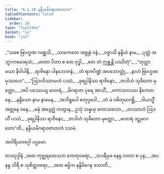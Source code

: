 ```yaml
---
title: "6.1.10 နန္ဒိယမိဂရာဇဇာတက"
tableOfContents: false
sidebar:
  order: 10
type: "tipitaka"
basket: "su"
book: "ja1"
---
```



<DynamicBreadcrumb />

<Division number="71" book="ja1" e="ch" v="22" p="145">

<Paragraph number="1397" type="verses" book="ja1">
_“သစေ ဗြာဟ္မဏ ဂစ္ဆေသိ,_  
_သာကေတေ အဇ္ဇုနံ ဝနံ;_  
_ဝဇ္ဇာသိ နန္ဒိယံ နာမ,_  
_ပုတ္တံ အသ္မာကမောရသံ;_  
_မာတာ ပိတာ စ တေ ဝုဒ္ဓါ,_  
_တေ တံ ဣစ္ဆန္တိ ပဿိတုံ”._  

</Paragraph>

</Division>
<Division number="72" book="ja1" e="ch" v="22" p="145">

<Paragraph number="1398" type="verses" book="ja1">
_“ဘုတ္တာ မယာ နိဝါပါနိ,_  
_ရာဇိနော ပါနဘောဇနံ;_  
_တံ ရာဇပိဏ္ဍံ အဝဘောတ္တုံ,_  
_နာဟံ ဗြာဟ္မဏ မုဿဟေ”._  

</Paragraph>

</Division>
<Division number="73" book="ja1" e="ch" v="22" p="145">

<Paragraph number="1399" type="verses" book="ja1">
_“ဩဒဟိဿာမဟံ ပဿံ,_  
_ခုရပ္ပါနိဿ ရာဇိနော;_  
_တဒါဟံ သုခိတော မုတ္တော,_  
_အပိ ပဿေယျ မာတရံ._  

</Paragraph>

</Division>
<Division number="74" book="ja1" e="ch" v="22" p="145">

<Paragraph number="1400" type="verses" book="ja1">
_မိဂရာဇာ ပုရေ အာသိံ,_  
_ကောသလဿ နိကေတနေ;_  
_နန္ဒိယော နာမ နာမေန,_  
_အဘိရူပေါ စတုပ္ပဒေါ._  

</Paragraph>

</Division>
<Division number="75" book="ja1" e="ch" v="22" p="145">

<Paragraph number="1401" type="verses" book="ja1">
_တံ မံ ဝဓိတုမာဂစ္ဆိ,_  
_ဒါယသ္မိံ အဇ္ဇုနေ ဝနေ;_  
_ဓနုံ အဒွေဇ္ဈံ ကတွာန,_  
ဥသုံ သန္နယှ ကောသလော._  

</Paragraph>

</Division>
<Division number="76" book="ja1" e="ch" v="22" p="146">

<Paragraph number="1402" type="verses" book="ja1">
_တဿာဟံ ဩဒဟိံ ပဿံ,_  
_ခုရပ္ပါနိဿ ရာဇိနော;_  
_တဒါဟံ သုခိတော မုတ္တော,_  
_မာတရံ ဒဋ္ဌုမာဂတော”တိ._  


</Paragraph>
</Division>

<Paragraph number="1403" type="center" book="ja1">
နန္ဒိယမိဂရာဇဇာတကံ ဒသမံ.

  
အဝါရိယဝဂ္ဂေါ ပဌမော.



</Paragraph>

<Paragraph number="1404" type="center" book="ja1">
တဿုဒ္ဒါနံ


</Paragraph>

<Paragraph number="1405" type="verses" book="ja1">
_အထ ကုဇ္ဈရထေသဘ ကေတုဝရော,_  
_သဒရီမုခ နေရု လတာ စ ပုန;_  
_အပနန္ဒ သိရီ စ သုစိတ္တဝရော,_  
_အထ ဓမ္မိက နန္ဒိမိဂေန ဒသာတိ._
</Paragraph>